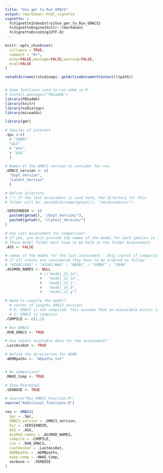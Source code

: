 ```yaml
---
title: "Use gmr to Run GMACS"
output: rmarkdown::html_vignette
vignette: >
  %\VignetteIndexEntry{Use_gmr_to_Run_GMACS}
  %\VignetteEngine{knitr::rmarkdown}
  %\VignetteEncoding{UTF-8}
---
```


```r
knitr::opts_chunk$set(
  collapse = TRUE,
  comment = "#>",
  echo=FALSE,message=FALSE,warning=FALSE,
  eval=FALSE
)
```

```r

setwd(dirname(rstudioapi::getActiveDocumentContext()$path))


# Some functions used to run admb in R
# install.packages("PBSadmb")
library(PBSadmb)
library(knitr)
library(svDialogs)
library(miceadds)

library(gmr)
```

```r

# Species of interest
.Spc <-c(
  # "SMBKC"
  "all"
  # "WAG",
  # "EAG"
  )

# Names of the GMACS version to consider for run
.GMACS_version <- c(
  "Dvpt_Version",
  "Latest_Version"
  )

# Define directory
# /!\ If the last assessment is used here, the directory for this 
# folder will be: paste0(dirname(getwd()), "/Assessments/")

.VERSIONDIR <- c(
  paste0(getwd(), "/Dvpt_Version/"),
  paste0(getwd(), "/Latest_Version/")
)

# Use Last Assessment for comparison?
# If yes, you must provide the names of the model for each species in the variable .ASSMOD_NAMES
# Those model folder must have to be hold in the folder Assessments
.ASS <- FALSE

# names of the model for the last assessment - Only useful if comparison is made.
# if all stocks are considered they have to be ordered as follow:
# "AIGKC/EAG" / "AIGKC/WAG" / "BBRKC" / "SMBKC" / "SNOW"
.ASSMOD_NAMES <- NULL
                # c("model_21_1e",
                #   "model_21_1e",
                #   "model_21_1",
                #   "model_16_0",
                #   "model_21_g")

# Need to conpile the model?
  # vector of length(.GMACS_version)
  # 0: GMACS is not compiled. This assumes that an executable exists in the directory of the concerned version.
  # 1: GMACS is compiles
.COMPILE <- c(1,1)

# Run GMACS
.RUN_GMACS <- TRUE

# Use latets available data for the assessment?
.LastAssDat <- TRUE

# Define the directories for ADMB
.ADMBpaths <- "ADpaths.txt"


# Do comparison?
.MAKE_Comp <- TRUE

# Show Rterminal
.VERBOSE <- TRUE

```

```r


# source("Run_GMACS_Function.R")
source("Additional_functions.R")

res <- GMACS(
  Spc = .Spc,
  GMACS_version = .GMACS_version,
  Dir = .VERSIONDIR,
  ASS = .ASS,
  AssMod_names = .ASSMOD_NAMES,
  compile = .COMPILE,
  run = .RUN_GMACS,
  LastAssDat = .LastAssDat,
  ADMBpaths = .ADMBpaths,
  make.comp = .MAKE_Comp,
  verbose <- .VERBOSE
)

```
